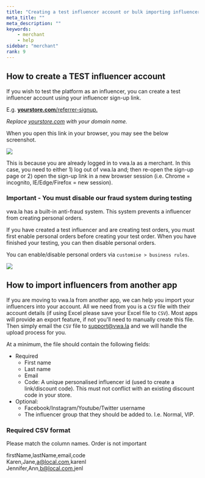 ```yaml
---
title: "Creating a test influencer account or bulk importing influencers"
meta_title: ""
meta_description: ""
keywords:
    - merchant
    - help
sidebar: "merchant"
rank: 9
---
```


## How to create a TEST influencer account

If you wish to test the platform as an influencer, you can create a test influencer account using your influencer sign-up link.

E.g. [**yourstore.com**/referrer-signup.](http://mystore.com/referrer-signup) 

_Replace_ [_yourstore.com_](http://mystore.com) _with your domain name._  

When you open this link in your browser, you may see the below screenshot.

![](../../images/merchant/2019-02-02-18-41-58.png)

This is because you are already logged in to vwa.la as a merchant. In this case, you need to either 1) log out of vwa.la and; then re-open the sign-up page or 2) open the sign-up link in a new browser session (i.e. Chrome = incognito, IE/Edge/Firefox = new session).

### Important - You must disable our fraud system during testing

vwa.la has a built-in anti-fraud system. This system prevents a influencer from creating personal orders.

If you have created a test influencer and are creating test orders, you must first enable personal orders before creating your test order. When you have finished your testing, you can then disable personal orders.

You can enable/disable personal orders via `customise > business rules`.

![](../../images/merchant/2019-02-02-18-31-03.png)

## How to import influencers from another app

If you are moving to vwa.la from another app, we can help you import your influencers into your account. All we need from you is a `CSV` file with their account details (if using Excel please save your Excel file to `CSV`). Most apps will provide an export feature, if not you'll need to manually create this file. Then simply email the `CSV` file to [support@vwa.la](mailto:support@vwa.la) and we will handle the upload process for you.

At a minimum, the file should contain the following fields:

- Required
    - First name
    - Last name
    - Email
    - Code: A unique personalised influencer id (used to create a link/discount code). This must not conflict with an existing discount code in your store.  
- Optional:    
    - Facebook/Instagram/Youtube/Twitter username  
    - The influencer group that they should be added to. I.e. Normal, VIP.

### Required CSV format

Please match the column names. Order is not important

firstName,lastName,email,code  
Karen,Jane,[a@local.com](mailto:a@local.com),karenl  
Jennifer,Ann,[b@local.com](mailto:b@local.com),jenl